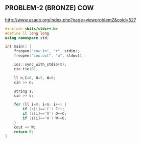 ## PROBLEM-2 (BRONZE)  COW

http://www.usaco.org/index.php?page=viewproblem2&cpid=527

```cpp
#include <bits/stdc++.h>
#define ll long long
using namespace std;

int main() {
    freopen("cow.in", "r", stdin);
	freopen("cow.out", "w", stdout);

    ios::sync_with_stdio(0);
    cin.tie(0);

    ll n,C=0, O=0, W=0;
    cin >> n;

    string s;
    cin >> s;

    for (ll i=0; i<n; i++) {
        if (s[i]=='C') C++;
        if (s[i]=='O') O+=C;
        if (s[i]=='W') W+=O;
    }
    cout << W;
    return 0;
}
```
